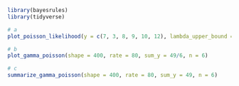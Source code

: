 ```r
library(bayesrules)
library(tidyverse)
```

```r
# a
plot_poisson_likelihood(y = c(7, 3, 8, 9, 10, 12), lambda_upper_bound = 20)
```

```r
# b
plot_gamma_poisson(shape = 400, rate = 80, sum_y = 49/6, n = 6)
```

```r
# c
summarize_gamma_poisson(shape = 400, rate = 80, sum_y = 49, n = 6)
```

